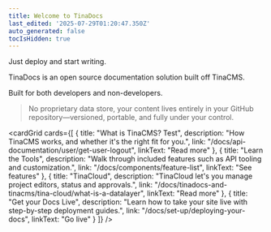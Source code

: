 ```yaml
---
title: Welcome to TinaDocs
last_edited: '2025-07-29T01:20:47.350Z'
auto_generated: false
tocIsHidden: true
---
```


Just deploy and start writing.

TinaDocs is an open source documentation solution built off TinaCMS.

Built for both developers and non-developers.

> No proprietary data store, your content lives entirely in your GitHub repository—versioned, portable, and fully under your control.

<cardGrid
  cards={[
    {
      title: "What is TinaCMS? Test",
      description: "How TinaCMS works, and whether it's the right fit for you.",
      link: "/docs/api-documentation/user/get-user-logout",
      linkText: "Read more"
    },
    {
      title: "Learn the Tools",
      description:
        "Walk through included features such as API tooling and customization.",
      link: "/docs/components/feature-list",
      linkText: "See features"
    },
    {
      title: "TinaCloud",
      description:
        "TinaCloud let's you manage project editors, status and approvals.",
      link: "/docs/tinadocs-and-tinacms/tina-cloud/what-is-a-datalayer",
      linkText: "Read more"
    },
    {
      title: "Get your Docs Live",
      description:
        "Learn how to take your site live with step-by-step deployment guides.",
      link: "/docs/set-up/deploying-your-docs",
      linkText: "Go live"
    }
  ]}
/>
